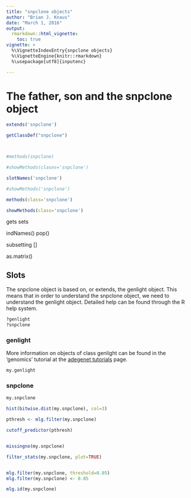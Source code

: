 ```yaml
---
title: "snpclone objects"
author: "Brian J. Knaus"
date: "March 1, 2016"
output:
  rmarkdown::html_vignette:
    toc: true
vignette: >
  %\VignetteIndexEntry{snpclone objects}
  %\VignetteEngine{knitr::rmarkdown}
  %\usepackage[utf8]{inputenc}

---
```








# The father, son and the snpclone object


```r
extends('snpclone')

getClassDef("snpclone")



#methods(snpclone)

#showMethods(clases='snpclone')

slotNames('snpclone')

#showMethods('snpclone')

methods(class='snpclone')

showMethods(class='snpclone')

```




gets
sets


indNames()
pop()


subsetting
[]




as.matrix()








## Slots


The snpclone object is based on, or extends, the genlight object.
This means that in order to understand the snpclone object, we need to understand the genlight object.
Detailed help can be found through the R help system.


```r
?genlight
?snpclone
```


### genlight


More information on objects of class genlight can be found in the 'genomics' tutorial at the [adegenet tutorials](https://github.com/thibautjombart/adegenet/wiki/Tutorials) page.




```r
my.genlight
```


### snpclone



```r
my.snpclone

hist(bitwise.dist(my.snpclone), col=3)

pthresh <- mlg.filter(my.snpclone)

cutoff_predictor(pthresh)


missingno(my.snpclone)

filter_stats(my.snpclone, plot=TRUE)


mlg.filter(my.snpclone, threshold=0.05)
mlg.filter(my.snpclone) <- 0.05

mlg.id(my.snpclone)



```






